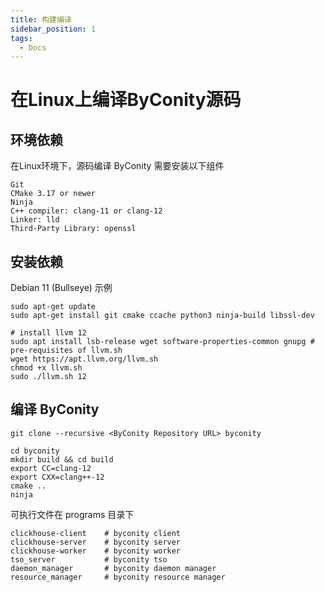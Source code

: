 ```yaml
---
title: 构建编译
sidebar_position: 1
tags:
  - Docs
---
```


# 在Linux上编译ByConity源码

## 环境依赖

在Linux环境下，源码编译 ByConity 需要安装以下组件

```
Git
CMake 3.17 or newer
Ninja
C++ compiler: clang-11 or clang-12
Linker: lld
Third-Party Library: openssl

```

## 安装依赖

Debian 11 (Bullseye) 示例

```
sudo apt-get update
sudo apt-get install git cmake ccache python3 ninja-build libssl-dev

# install llvm 12
sudo apt install lsb-release wget software-properties-common gnupg # pre-requisites of llvm.sh
wget https://apt.llvm.org/llvm.sh
chmod +x llvm.sh
sudo ./llvm.sh 12

```

## 编译 ByConity

```
git clone --recursive <ByConity Repository URL> byconity

cd byconity
mkdir build && cd build
export CC=clang-12
export CXX=clang++-12
cmake ..
ninja

```

可执行文件在 programs 目录下

```
clickhouse-client    # byconity client
clickhouse-server    # byconity server
clickhouse-worker    # byconity worker
tso_server           # byconity tso
daemon_manager       # byconity daemon manager
resource_manager     # byconity resource manager

```
